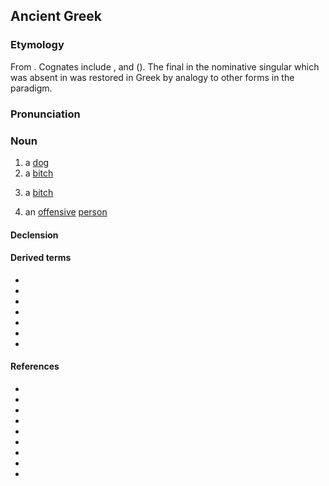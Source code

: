 ==Ancient Greek==

===Etymology===
From {{inh|grc|ine-pro|*ḱwṓ}}. Cognates include {{cog|la|canis}}, {{cog|sa|श्वन्|tr=śván}} and {{cog|ang|hund}} ({{cog|en|hound}}). The final {{m|grc||-ν}} in the nominative singular which was absent in {{m|ine-pro|*ḱwṓ}} was restored in Greek by analogy to other forms in the paradigm.

===Pronunciation===
{{grc-IPA|κύ˘ων}}

===Noun===
{{grc-noun|κῠ́ων|κῠνός|m|g2=f|third}}

# a [[dog]]
# a [[bitch]]
# {{lb|grc|pejorative}} a [[bitch]] {{qualifier|used of women, to denote shamelessness or audacity}}
# an [[offensive]] [[person]]

====Declension====
{{grc-decl|form=MF-full|κύς|κῠνός|NS=κῠ́ων|VS=κῠ́ον, κῠ́ων|DP=κῠσῐ́, κῠσῐ́ν, κῠ́νεσσῐ}}

====Derived terms====
* {{l|grc|κυνάς}}
* {{l|grc|κῠνάγχη}}
* {{l|grc|κῠνίδιον}}
* {{l|grc|κῠνικός}}
* {{l|grc|κῠνοδέσμη}}
* {{l|grc|κῠνόδους}}
* {{l|grc|κῠνόμαζον}}

====References====
* {{R:LSJ}}
* {{R:Middle Liddell}}
* {{R:Autenrieth}}
* {{R:Bailly}}
* {{R:BDAG}}
* {{R:Cunliffe}}
* {{R:Slater}}
* {{R:Strong's|G|2965}}
* {{R:Woodhouse}}